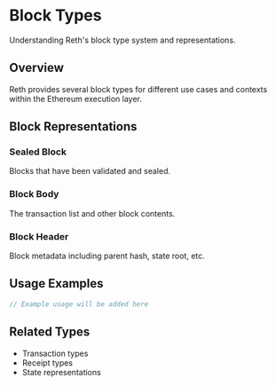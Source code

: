 # Block Types

Understanding Reth's block type system and representations.

## Overview

Reth provides several block types for different use cases and contexts within the Ethereum execution layer.

## Block Representations

### Sealed Block
Blocks that have been validated and sealed.

### Block Body
The transaction list and other block contents.

### Block Header
Block metadata including parent hash, state root, etc.

## Usage Examples

```rust
// Example usage will be added here
```

## Related Types

- Transaction types
- Receipt types
- State representations